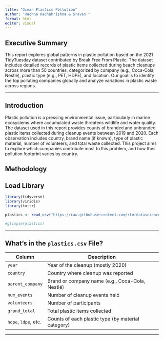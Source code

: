 ```yaml
---
title: "Ocean Plastics Pollution"
author: "Rachna Radhakrishna & Sravan "
format: html
editor: visual
---
```

## Executive Summary

This report explores global patterns in plastic pollution based on the 2021 TidyTuesday dataset contributed by Break Free From Plastic. The dataset includes detailed records of plastic items collected during beach cleanups across more than 50 countries, categorized by company (e.g., Coca-Cola, Nestlé), plastic type (e.g., PET, HDPE), and location. Our goal is to identify the top polluting companies globally and analyze variations in plastic waste across regions.

---

## Introduction

Plastic pollution is a pressing environmental issue, particularly in marine ecosystems where accumulated waste threatens wildlife and water quality. The dataset used in this report provides counts of branded and unbranded plastic items collected during cleanup events between 2019 and 2020. Each observation includes country, brand name (if known), type of plastic material, number of volunteers, and total waste collected. This project aims to explore which companies contribute most to this problem, and how their pollution footprint varies by country.

## Methodology
## Load Library

```r
library(tidyverse)
library(viridis)
library(knitr)

plastics <- read_csv("https://raw.githubusercontent.com/rfordatascience/tidytuesday/master/data/2021/2021-01-26/plastics.csv")

#glimpse(plastics)
```


---

## What’s in the `plastics.csv` File?

| Column             | Description                                               |
|--------------------|-----------------------------------------------------------|
| `year`             | Year of the cleanup (mostly 2020)                         |
| `country`          | Country where cleanup was reported                        |
| `parent_company`   | Brand or company name (e.g., Coca-Cola, Nestlé)           |
| `num_events`       | Number of cleanup events held                             |
| `volunteers`       | Number of participants                                    |
| `grand_total`      | Total plastic items collected                             |
| `hdpe`, `ldpe`, etc.| Counts of each plastic type (by material category)       |

---